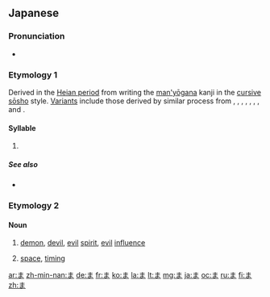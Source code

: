 {{wikipedia|Ma (kana)}}
{{Hiragana character info|hex=307e|name=HIRAGANA LETTER MA}}
==Japanese==
{{stroke order|strokes=3}}

===Pronunciation===
* {{ja-pron}}

===Etymology 1===
Derived in the [[w:Heian period|Heian period]] from writing the [[man'yōgana]] kanji {{m|ja|末}} in the [[cursive]] [[sōsho]] style. [[変体仮名|Variants]] include those derived by similar process from {{m|ja|万}}, {{m|ja|萬}}, {{m|ja|満}}, {{m|ja|馬}}, {{m|ja|間}}, {{m|ja|摩}}, {{m|ja|漫}}, {{m|ja|真}} and {{m|ja|麻}}.

====Syllable====
{{ja-syllable}}

# {{ja-kana-def}}

=====See also=====
* {{list:Hiragana/ja}}

===Etymology 2===

====Noun====
{{ja-noun}}

# {{ja-def|魔}} [[demon]], [[devil]], [[evil]] [[spirit]], [[evil]] [[influence]]
# {{ja-def|間}} [[space]], [[timing]]

[[ar:ま]]
[[zh-min-nan:ま]]
[[de:ま]]
[[fr:ま]]
[[ko:ま]]
[[la:ま]]
[[lt:ま]]
[[mg:ま]]
[[ja:ま]]
[[oc:ま]]
[[ru:ま]]
[[fi:ま]]
[[zh:ま]]